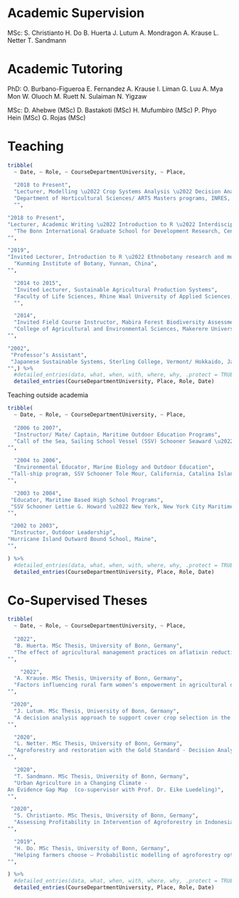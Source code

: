 # Academic Supervision

\begingroup
\fontfamily{ppl}\fontsize{12}{16}\selectfont\color{darktext}
MSc: 
\fontfamily{ppl}\fontsize{9}{16}\selectfont
S. Christianto \bullet 
H. Do \bullet 
B. Huerta \bullet
J. Lutum \bullet
A. Mondragon \bullet 
A. Krause \bullet 
L. Netter \bullet
T. Sandmann 
\endgroup


# Academic Tutoring

\begingroup
\fontfamily{ppl}\fontsize{12}{16}\selectfont\color{darktext}
PhD: 
\fontfamily{ppl}\fontsize{9}{16}\selectfont
O. Burbano-Figueroa \bullet
E. Fernandez \bullet
A. Krause \bullet 
I. Liman \bullet 
G. Luu \bullet 
A. Mya Mon \bullet
W. Oluoch \bullet
M. Ruett \bullet
N. Sulaiman \bullet
N. Yigzaw 
\endgroup
    
\begingroup
\fontfamily{ppl}\fontsize{12}{16}\selectfont\color{darktext}
MSc: 
\fontfamily{ppl}\fontsize{9}{16}\selectfont
D. Ahebwe (MSc) \bullet
D. Bastakoti (MSc) \bullet
H. Mufumbiro (MSc) \bullet
P. Phyo Hein (MSc) \bullet
G. Rojas (MSc)
\endgroup
    

# Teaching

```r
tribble(
  ~ Date, ~ Role, ~ CourseDepartmentUniversity, ~ Place,
  
  "2018 to Present", 
  "Lecturer, Modelling \u2022 Crop Systems Analysis \u2022 Decision Analysis", 
  "Department of Horticultural Sciences/ ARTS Masters programs, INRES, University of Bonn, Germany \u2022 4 semester week hours of lectures", 
  "",

"2018 to Present",
"Lecturer, Academic Writing \u2022 Introduction to R \u2022 Interdisciplinary research \u2022 Complex Systems Modelling",
  "The Bonn International Graduate School for Development Research, Center for Development Research, University of Bonn, Germany \u2022 15 lectures a year", 
"",

"2019",
"Invited Lecturer, Introduction to R \u2022 Ethnobotany research and modelling",
  "Kunming Institute of Botany, Yunnan, China", 
"",

  "2014 to 2015", 
  "Invited Lecturer, Sustainable Agricultural Production Systems", 
  "Faculty of Life Sciences, Rhine Waal University of Applied Sciences, Germany \u2022 3 lectures a year", 
  "",

  "2014", 
  "Invited Field Course Instructor, Mabira Forest Biodiversity Assessment", 
  "College of Agricultural and Environmental Sciences, Makerere University, Uganda", 
"",

"2002",
 "Professor’s Assistant",
 "Japanese Sustainable Systems, Sterling College, Vermont/ Hokkaido, Japan",
"",) %>% 
  #detailed_entries(data, what, when, with, where, why, .protect = TRUE)
  detailed_entries(CourseDepartmentUniversity, Place, Role, Date)
```

\begingroup
\fontfamily{ppl}\fontsize{14}{16}\selectfont\color{darktext}
\textbullet Teaching outside academia
\endgroup

```r
tribble(
  ~ Date, ~ Role, ~ CourseDepartmentUniversity, ~ Place,
  
  "2006 to 2007", 
  "Instructor/ Mate/ Captain, Maritime Outdoor Education Programs", 
  "Call of the Sea, Sailing School Vessel (SSV) Schooner Seaward \u2022 Sausalito, California American Sail Training Association, Fleet of Tall Ships", 
"",

  "2004 to 2006", 
  "Environmental Educator, Marine Biology and Outdoor Education", 
 "Tall-ship program, SSV Schooner Tole Mour, California, Catalina Island Marine Institute (CIMI)", 
"",

  "2003 to 2004", 
 "Educator, Maritime Based High School Programs", 
 "SSV Schooner Lettie G. Howard \u2022 New York, New York City Maritime Museum/ New York Harbor School", 
"",

 "2002 to 2003", 
 "Instructor, Outdoor Leadership", 
"Hurricane Island Outward Bound School, Maine", 
"",

) %>% 
  #detailed_entries(data, what, when, with, where, why, .protect = TRUE)
  detailed_entries(CourseDepartmentUniversity, Place, Role, Date)
```

# Co-Supervised Theses

```r
tribble(
  ~ Date, ~ Role, ~ CourseDepartmentUniversity, ~ Place,
  
  "2022", 
  "B. Huerta. MSc Thesis, University of Bonn, Germany", 
  "The effect of agricultural management practices on aflatixin reduction in maize in Mexico - a Decision Analysis approach (co-supervisor with Prof. Dr. Eike Luedeling)", 
"",

    "2022", 
  "A. Krause. MSc Thesis, University of Bonn, Germany", 
  "Factors influencing rural farm women’s empowerment in agricultural development (co-supervisor with Prof. Dr. Eike Luedeling)", 
"",

 "2020", 
  "J. Lutum. MSc Thesis, University of Bonn, Germany", 
  "A decision analysis approach to support cover crop selection in the Lower Rhine region (co-supervisor with Prof. Dr. Eike Luedeling)", 
"",

  "2020", 
  "L. Netter. MSc Thesis, University of Bonn, Germany", 
  "Agroforestry and restoration with the Gold Standard - Decision Analysis of a voluntary carbon offset label (co-supervisor with Prof. Dr. Eike Luedeling)", 
"",

  "2020", 
  "T. Sandmann. MSc Thesis, University of Bonn, Germany", 
  "Urban Agriculture in a Changing Climate -
An Evidence Gap Map  (co-supervisor with Prof. Dr. Eike Luedeling)", 
"",

 "2020", 
  "S. Christianto. MSc Thesis, University of Bonn, Germany", 
  "Assessing Profitability in Intervention of Agroforestry in Indonesia (co-supervisor with Prof. Dr. Eike Luedeling)", 
"",

  "2019", 
  "H. Do. MSc Thesis, University of Bonn, Germany", 
  "Helping farmers choose — Probabilistic modelling of agroforestry options in Northern Vietnam (co-supervisor with Prof. Dr. Eike Luedeling)", 
"",

) %>% 
  #detailed_entries(data, what, when, with, where, why, .protect = TRUE)
  detailed_entries(CourseDepartmentUniversity, Place, Role, Date)
```


